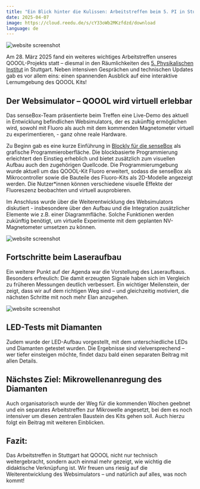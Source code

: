 ```yaml
---
title: "Ein Blick hinter die Kulissen: Arbeitstreffen beim 5. PI in Stuttgart"
date: 2025-04-07
image: https://cloud.reedu.de/s/cY33oWb2MKzfdzd/download
language: de
---
```


![website screenshot](https://cloud.reedu.de/s/cY33oWb2MKzfdzd/download)

Am 28. März 2025 fand ein weiteres wichtiges Arbeitstreffen unseres QOOOL-Projekts statt – diesmal in den Räumlichkeiten des [5. Physikalischen Institut](https://www.pi5.uni-stuttgart.de/de/forschung/physik-und-ihre-didaktik/) in Stuttgart. Neben intensiven Gesprächen und technischen Updates gab es vor allem eins: einen spannenden Ausblick auf eine interaktive Lernumgebung des QOOOL Kits!

## Der Websimulator – QOOOL wird virtuell erlebbar

Das senseBox-Team präsentierte beim Treffen eine Live-Demo des aktuell in Entwicklung befindlichen Websimulators, der es zukünftig ermöglichen wird, sowohl mit Fluoro als auch mit dem kommenden Magnetometer virtuell zu experimentieren, - ganz ohne reale Hardware.

Zu Beginn gab es eine kurze Einführung in [Blockly für die senseBox](https://blockly.sensebox.de/) als grafische Programmieroberfläche. Die blockbasierte Programmierung erleichtert den Einstieg erheblich und bietet zusätzlich zum visuellen Aufbau auch den zugehörigen Quellcode. Die Programmierumgebung wurde aktuell um das QOOOL-Kit Fluoro erweitert, sodass die senseBox als Mikrocontroller sowie die Bauteile des Fluoro-Kits als 2D-Modelle angezeigt werden. Die Nutzer*innen können verschiedene visuelle Effekte der Fluoreszenz beobachten und virtuell ausprobieren.

Im Anschluss wurde über die Weiterentwicklung des Websimulators diskutiert - insbesondere über den Aufbau und die Integration zusätzlicher Elemente wie z.B. einer Diagrammfläche. Solche Funktionen werden zukünftig benötigt, um virtuelle Experimente mit dem geplanten NV-Magnetometer umsetzen zu können.

![website screenshot](https://cloud.reedu.de/s/QZbBoe4RJQ2xtye/download)

## Fortschritte beim Laseraufbau

Ein weiterer Punkt auf der Agenda war die Vorstellung des Laseraufbaus. Besonders erfreulich: Die damit erzeugten Signale haben sich im Vergleich zu früheren Messungen deutlich verbessert. Ein wichtiger Meilenstein, der zeigt, dass wir auf dem richtigen Weg sind – und gleichzeitig motiviert, die nächsten Schritte mit noch mehr Elan anzugehen.

![website screenshot](https://cloud.reedu.de/s/P38oZMCDa3xzw6g/download)

## LED-Tests mit Diamanten

Zudem wurde der LED-Aufbau vorgestellt, mit dem unterschiedliche LEDs und Diamanten getestet wurden. Die Ergebnisse sind vielversprechend – wer tiefer einsteigen möchte, findet dazu bald einen separaten Beitrag mit allen Details.

## Nächstes Ziel: Mikrowellenanregung des Diamanten

Auch organisatorisch wurde der Weg für die kommenden Wochen geebnet und ein separates Arbeitstreffen zur Mikrowelle angesetzt, bei dem es noch intensiver um diesen zentralen Baustein des Kits gehen soll. Auch hierzu folgt ein Beitrag mit weiteren Einblicken.

## Fazit:

Das Arbeitstreffen in Stuttgart hat QOOOL nicht nur technisch weitergebracht, sondern auch einmal mehr gezeigt, wie wichtig die didaktische Verknüpfung ist. Wir freuen uns riesig auf die Weiterentwicklung des Websimulators – und natürlich auf alles, was noch kommt!
